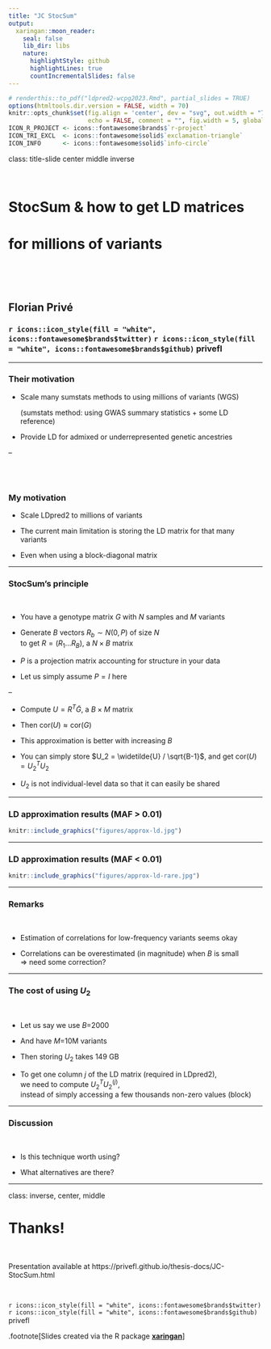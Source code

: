 ```yaml
---
title: "JC StocSum"
output:
  xaringan::moon_reader:
    seal: false
    lib_dir: libs
    nature:
      highlightStyle: github
      highlightLines: true
      countIncrementalSlides: false
---
```


```r
# renderthis::to_pdf("ldpred2-wcpg2023.Rmd", partial_slides = TRUE)
options(htmltools.dir.version = FALSE, width = 70)
knitr::opts_chunk$set(fig.align = 'center', dev = "svg", out.width = "70%",
                      echo = FALSE, comment = "", fig.width = 5, global.par = TRUE)
ICON_R_PROJECT <- icons::fontawesome$brands$`r-project`
ICON_TRI_EXCL  <- icons::fontawesome$solid$`exclamation-triangle`
ICON_INFO      <- icons::fontawesome$solid$`info-circle`
```

class: title-slide center middle inverse

<br>

# StocSum & how to get LD matrices 
# for millions of variants

<br>

<br>

## Florian Privé
### `r icons::icon_style(fill = "white", icons::fontawesome$brands$twitter)` `r icons::icon_style(fill = "white", icons::fontawesome$brands$github)` privefl

---

### Their motivation

- Scale many sumstats methods to using millions of variants (WGS)    

    (sumstats method: using GWAS summary statistics + some LD reference)

- Provide LD for admixed or underrepresented genetic ancestries

--

<br>
<br>

### My motivation

- Scale LDpred2 to millions of variants

- The current main limitation is storing the LD matrix for that many variants

- Even when using a block-diagonal matrix

---

### StocSum's principle

<br>

- You have a genotype matrix $G$ with $N$ samples and $M$ variants

- Generate $B$ vectors $R_b \sim N(0, P)$ of size $N$    
to get $R = (R_1 ... R_B)$, a $N \times B$ matrix 

- $P$ is a projection matrix accounting for structure in your data

- Let us simply assume $P = I$ here

--

- Compute $U = R^T \widetilde{G}$, a $B \times M$ matrix

- Then $\text{cor}(U) \approx \text{cor}(G)$

- This approximation is better with increasing $B$

- You can simply store $U_2 = \widetilde{U} / \sqrt{B-1}$, and get $\text{cor}(U) = U_2^T U_2$

- $U_2$ is not individual-level data so that it can easily be shared

---

### LD approximation results (MAF > 0.01)

```r
knitr::include_graphics("figures/approx-ld.jpg")
```

---

### LD approximation results (MAF < 0.01)

```r
knitr::include_graphics("figures/approx-ld-rare.jpg")
```

---

### Remarks

<br>

- Estimation of correlations for low-frequency variants seems okay

- Correlations can be overestimated (in magnitude) when $B$ is small    
$\Longrightarrow$ need some correction?

---

### The cost of using $U_2$

<br>

- Let us say we use $B$=2000

- And have $M$=10M variants

- Then storing $U_2$ takes 149 GB

- To get one column $j$ of the LD matrix (required in LDpred2),    
we need to compute $U_2^T U_2^{(j)}$,    
instead of simply accessing a few thousands non-zero values (block)

---

### Discussion

<br>

- Is this technique worth using?

- What alternatives are there?

---

class: inverse, center, middle

# Thanks!

<br>

Presentation available at https://privefl.github.io/thesis-docs/JC-StocSum.html

<br>

`r icons::icon_style(fill = "white", icons::fontawesome$brands$twitter)` `r icons::icon_style(fill = "white", icons::fontawesome$brands$github)` privefl

.footnote[Slides created via the R package [**xaringan**](https://github.com/yihui/xaringan)]
